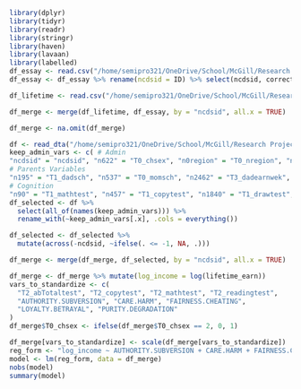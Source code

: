 ```r
library(dplyr)
library(tidyr)
library(readr)
library(stringr)
library(haven)
library(lavaan)
library(labelled)
df_essay <- read.csv("/home/semipro321/OneDrive/School/McGill/Research Projects/Essay/Data/essay11/Processed/essays_with_mfscores.csv")
df_essay <- df_essay %>% rename(ncdsid = ID) %>% select(ncdsid, corrected, AUTHORITY.SUBVERSION, CARE.HARM, FAIRNESS.CHEATING, LOYALTY.BETRAYAL, PURITY.DEGRADATION)

df_lifetime <- read.csv("/home/semipro321/OneDrive/School/McGill/Research Projects/Essay/Data/lifetime_earnings.csv")

df_merge <- merge(df_lifetime, df_essay, by = "ncdsid", all.x = TRUE)

df_merge <- na.omit(df_merge)
```


```r
df <- read_dta("/home/semipro321/OneDrive/School/McGill/Research Projects/Essay/Data/Age0to16_Sweep0to3/stata/stata13/ncds0123.dta")
keep_admin_vars <- c( # Admin 
"ncdsid" = "ncdsid", "n622" = "T0_chsex", "n0region" = "T0_nregion", "n1region" = "T1_region", "n2region" = "T2_region", "n3region" = "T3_region", "n419" = "T1_hhsize", "n2360" = "T3_hhsize", 
# Parents Variables
"n195" = "T1_dadsch", "n537" = "T0_momsch", "n2462" = "T3_dadearnwek", "n2463" = "T3_momearnwek", "n2464" = "T3_othearnwek", "n2465" = "T3_dadearnmth", "n2466" = "T3_momearnmth", "n2467" = "T3_othearnmth", 
# Cognition 
"n90" = "T1_mathtest", "n457" = "T1_copytest", "n1840" = "T1_drawtest", "n92" = "T1_readingtest", "n914" = "T2_abVerbtest", "n917" = "T2_abNonverbtest", "n920" = "T2_abTotaltest", "n929" = "T2_copytest", "n926" = "T2_mathtest", "n923" = "T2_readingtest", "n2928" = "T3_readtest", "n2930" = "T3_mathtest")
df_selected <- df %>%
  select(all_of(names(keep_admin_vars))) %>%
  rename_with(~keep_admin_vars[.x], .cols = everything())

df_selected <- df_selected %>%
  mutate(across(-ncdsid, ~ifelse(. <= -1, NA, .)))

df_merge <- merge(df_merge, df_selected, by = "ncdsid", all.x = TRUE)

```

```r
df_merge <- df_merge %>% mutate(log_income = log(lifetime_earn))
vars_to_standardize <- c(
  "T2_abTotaltest", "T2_copytest", "T2_mathtest", "T2_readingtest",
  "AUTHORITY.SUBVERSION", "CARE.HARM", "FAIRNESS.CHEATING", 
  "LOYALTY.BETRAYAL", "PURITY.DEGRADATION"
)
df_merge$T0_chsex <- ifelse(df_merge$T0_chsex == 2, 0, 1)

df_merge[vars_to_standardize] <- scale(df_merge[vars_to_standardize])
reg_form <- "log_income ~ AUTHORITY.SUBVERSION + CARE.HARM + FAIRNESS.CHEATING + LOYALTY.BETRAYAL + PURITY.DEGRADATION + T2_mathtest"
model <- lm(reg_form, data = df_merge)
nobs(model)
summary(model)

```

